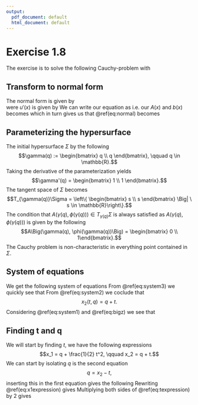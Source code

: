 ```yaml
---
output:
  pdf_document: default
  html_document: default
---
```

# Exercise 1.8
The exercise is to solve the following Cauchy-problem
\begin{align}
  u(x) \partial_1 u(x) + \partial_2 u(x) = 1, 
  \qquad x \in \mathbb{R}^2, 
  \ u(q,q) = 0, \ q \in \mathbb{R} 
\end{align}
with
\begin{align}
  \Sigma = \left\{ (q,q) \ | \ q \in \mathbb{R} \right\}
\end{align}
 
## Transform to normal form
The normal form is given by  
\begin{align}
  u'(x) A(x) + b(x) u(x) = f(x), \qquad x \in \Omega
  (\#eq:normal)
\end{align}
were $u'(x)$ is given by
\begin{align}
  u'(x) = \left[ \partial_1 u(x) \ \ldots \ \partial_d u(x) \right]
\end{align}
We can write our equation as
\begin{align}
  \left[ \partial_1 u(x) \ \partial_2 u(x) \right] 
  \begin{bmatrix}
    u(x) \\
    1
  \end{bmatrix}
  = 1
\end{align}
i.e. our $A(x)$ and $b(x)$ becomes
\begin{align}
  A(x) = \begin{bmatrix} u(x) \\ 1 \end{bmatrix}, \qquad
  b(x) = 1
\end{align}
which in turn gives us that \@ref(eq:normal) becomes
\begin{align}
  \nabla u(x) A(x,z) = 1
\end{align}

## Parameterizing the hypersurface
The initial hypersurface $\Sigma$ by the following
$$\gamma(q) := \begin{bmatrix} q \\ q \end{bmatrix}, \qquad q \in \mathbb{R}.$$
Taking the derivative of the parameterization yields
$$\gamma'(q) = \begin{bmatrix} 1 \\ 1 \end{bmatrix}.$$
The tangent space of $\Sigma$ becomes
$$T_{\gamma(q)}\Sigma = \left\{ \begin{bmatrix} s \\ s \end{bmatrix} \Big| \ s \in \mathbb{R}\right\}.$$
The condition that $A\Big(\gamma(q), \phi(\gamma(q))\Big) \in T_{\gamma(q)}\Sigma$ is always satisfied as $A\Big(\gamma(q), \phi(\gamma(q))\Big)$ is given by the following
$$A\Big(\gamma(q), \phi(\gamma(q))\Big) = \begin{bmatrix} 0 \\ 1\end{bmatrix}.$$
The Cauchy problem is non-characteristic in everything point contained in $\Sigma$.

## System of equations
We get the following system of equations
\begin{align}
  \partial_t x_1(t,q) &= Z(t,q) \quad&&, \ x_1(0,q) = q (\#eq:system1) \\
  \partial_t x_2(t,q) &= 1 \quad&&, \ x_2(0,q) = q (\#eq:system2) \\
  \partial_t Z(t,q) &= 1 \quad&&, \ Z(0,q) = 0 (\#eq:system3)
\end{align}
From \@ref(eq:system3) we quickly see that 
\begin{align} 
  Z(t,q) = t. (\#eq:bigz)
\end{align}
From \@ref(eq:system2) we coclude that
$$x_2(t,q) = q + t.$$
Considering \@ref(eq:system1) and \@ref(eq:bigz) we see that
\begin{align}
  x_1(t,q) &= q + \int_0^t s \ ds \\
  &= q + \frac{1}{2} t^2.
\end{align}

## Finding t and q
We will start by finding $t$, we have the following expressions
$$x_1 = q + \frac{1}{2} t^2, \qquad x_2 = q + t.$$
We can start by isolating $q$ is the second equation
$$q = x_2 - t,$$
inserting this in the first equation gives the following
\begin{align}
  x_1 &= q + \frac{1}{2} t^2 \\
  &= x_2 - t + \frac{1}{2} t^2 (\#eq:x1expression)
\end{align}
Rewriting \@ref(eq:x1expression) gives
\begin{align}
  x_1 - x_2 + \frac{1}{2} = \frac{1}{2}\underbrace{\left(t^2 - 2t + 1\right)}_{(t - 1)^2}(\#eq:texpression)
\end{align}
Multiplying both sides of \@ref(eq:texpression) by $2$ gives
\begin{align}
  (t - 1)^2 &= 2x_1 - 2x_2 + 1 \\
  t - 1 &= \pm\sqrt{2x_1 - 2x_2 + 1} \\
  t &= 1 \pm\sqrt{2x_1 - 2x_2 + 1} (\#eq:psi1)
\end{align}
